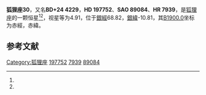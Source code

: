 {{Starbox begin
| name = 狐狸座30
}}
{{Starbox observe
| epoch = [[J2000.0|J2000.0]]
| constell = [[狐狸座|狐狸座]]<ref name=SIMBAD>{{cite web
 | url=http://simbad.u-strasbg.fr/simbad/sim-id?Ident=HR+7939
 | title=Pulsating variable Star
 | publisher=Centre de Données astronomiques de Strasbourg
 | work=SIMBAD
 | accessdate=2012-07-13
 | archive-date=2016-03-16
 | archive-url=https://web.archive.org/web/20160316115754/http://simbad.u-strasbg.fr/simbad/sim-id?Ident=HR+7939
 | dead-url=no
 }}</ref><ref name=DATA>{{cite web
 | url=http://vizier.u-strasbg.fr/viz-bin/VizieR-5?-out.add=.&-source=5050&-corr=PK=HR&-out.max=9999&HR=7939
 | title=VizieR Detailed Page
 | accessdate=2012-07-13
 | archive-date=2016-03-05
 | archive-url=https://web.archive.org/web/20160305002623/http://vizier.u-strasbg.fr/viz-bin/VizieR-5?-out.add=.&-source=5050&-corr=PK=HR&-out.max=9999&HR=7939
 | dead-url=no
 }}</ref>
| 星官 = 
| ra = {{RA|20|44|52.5}}<ref name=SIMBAD /><ref name=DATA />
| dec = {{DEC|+25|16|14}}<ref name=SIMBAD /><ref name=DATA />
| appmag_v = 4.91<ref name=SIMBAD /><ref name=DATA />
}}
{{Starbox character
| class = K2III<ref name=SIMBAD /><ref name=DATA />
| b-v = 1.18<ref name=SIMBAD /><ref name=DATA />
| u-b = 1.18<ref name=SIMBAD /><ref name=DATA />
| r-i = 0.58<ref name=SIMBAD /><ref name=DATA />
| variable = 
}}
{{Starbox astrometry
| radial_v = 1.18
| prop_mo_ra = 31
| parallax = 0.006
| p_error = 
}}
{{Starbox catalog
| names =BD+24 4229，[[SAO星表|SAO]] 89084，[[HD星表|HD]] 197752，[[HR星表|HR]] 7939}}
{{Starbox reference |Simbad=HR+7939}}
{{Starbox end}}

'''狐狸座30'''，又名'''BD+24 4229'''，'''HD 197752'''、'''SAO 89084'''、'''HR 7939'''，是[[狐狸座|狐狸座]]的一颗恒星<ref name=SIMBAD /><ref name=DATA />，视星等为4.91，位于[[銀道座標系|銀經]]68.82，[[銀道座標系|銀緯]]-10.81，其[[B1900.0|B1900.0]]坐标为赤經{{RA|20|40|32.8}}，赤緯{{DEC|+24|-10.81|46}}。

== 参考文献 ==
{{reflist}}

{{star-stub}}

{{狐狸座恒星}}
{{星官|天津|9|40}}
[[Category:狐狸座|Category:狐狸座]]
[[Category:HD和HDE天體|197752]]
[[Category:HR天體|7939]]
[[Category:SAO天體|89084]]